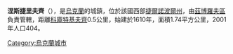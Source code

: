 {{coord|49|41|56|N|25|22|10|E|scale:30000|display=title}}

'''涅斯捷里夫齊'''（{{lang-uk|Нестерівці}}），是[[烏克蘭|烏克蘭]]的城鎮，位於該國西部[[捷爾諾波爾州|捷爾諾波爾州]]，由[[茲博羅夫區|茲博羅夫區]]負責管轄，距離[[科庫特基夫齊|科庫特基夫齊]]0.5公里，始建於1610年，面積1.74平方公里，2001年人口404。

{{Ukraine-geo-stub}}
[[Category:烏克蘭城市|Category:烏克蘭城市]]